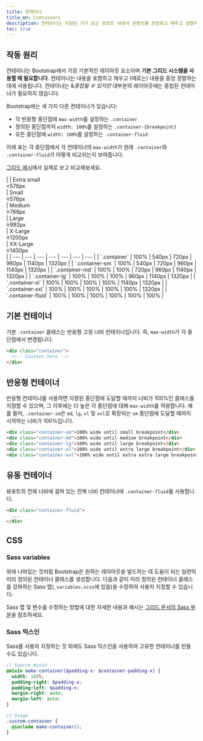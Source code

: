 ```yaml
---
title: 컨테이너
title_en: Containers
description: 컨테이너는 지정된 기기 또는 뷰포트 내에서 콘텐츠를 포함하고 채우고 정렬하는 Bootstrap의 기본 컴포넌트입니다.
toc: true
---
```


## 작동 원리

컨테이너는 Bootstrap에서 가장 기본적인 레이아웃 요소이며 **기본 그리드 시스템을 사용할 때 필요합니다**. 컨테이너는 내용을 포함하고 채우고 (때로는) 내용을 중앙 정렬하는 데에 사용됩니다. 컨테이너는 &*중첩될 수 있지만* 대부분의 레이아웃에는 중첩된 컨테이너가 필요하지 않습니다.

Bootstrap에는 세 가지 다른 컨테이너가 있습니다:

- 각 반응형 중단점에 `max-width`를 설정하는 `.container`
- 정의된 중단점까지 `width: 100%`를 설정하는 `.container-{breakpoint}`
- 모든 중단점에 `width: 100%`를 설정하는 `.container-fluid`

아래 표는 각 중단점에서 각 컨테이너의 `max-width`가 원래 `.container`와 `.container-fluid`가 어떻게 비교되는지 보여줍니다.

[그리드 예시]([[docsref:/examples/grid#containers]])에서 실제로 보고 비교헤보세요.

<BsTable class="table">
|  | Extra small<div class="fw-normal">&lt;576px</div> | Small<div class="fw-normal">&ge;576px</div> | Medium<div class="fw-normal">&ge;768px</div> | Large<div class="fw-normal">&ge;992px</div> | X-Large<div class="fw-normal">&ge;1200px</div> | XX-Large<div class="fw-normal">&ge;1400px</div> |
| --- | --- | --- | --- | --- | --- | --- |
| `.container` | <span class="text-body-secondary">100%</span> | 540px | 720px | 960px | 1140px | 1320px |
| `.container-sm` | <span class="text-body-secondary">100%</span> | 540px | 720px | 960px | 1140px | 1320px |
| `.container-md` | <span class="text-body-secondary">100%</span> | <span class="text-body-secondary">100%</span> | 720px | 960px | 1140px | 1320px |
| `.container-lg` | <span class="text-body-secondary">100%</span> | <span class="text-body-secondary">100%</span> | <span class="text-body-secondary">100%</span> | 960px | 1140px | 1320px |
| `.container-xl` | <span class="text-body-secondary">100%</span> | <span class="text-body-secondary">100%</span> | <span class="text-body-secondary">100%</span> | <span class="text-body-secondary">100%</span> | 1140px | 1320px |
| `.container-xxl` | <span class="text-body-secondary">100%</span> | <span class="text-body-secondary">100%</span> | <span class="text-body-secondary">100%</span> | <span class="text-body-secondary">100%</span> | <span class="text-body-secondary">100%</span> | 1320px |
| `.container-fluid` | <span class="text-body-secondary">100%</span> | <span class="text-body-secondary">100%</span> | <span class="text-body-secondary">100%</span> | <span class="text-body-secondary">100%</span> | <span class="text-body-secondary">100%</span> | <span class="text-body-secondary">100%</span> |
</BsTable>

## 기본 컨테이너

기본 `.container` 클래스는 반응형 고정 너비 컨테이너입니다. 즉, `max-width`가 각 중단점에서 변경됩니다.

```html
<div class="container">
  <!-- Content here -->
</div>
```

## 반응형 컨테이너

반응형 컨테이너를 사용하면 지정된 중단점에 도달할 때까지 너비가 100%인 클래스를 지정할 수 있으며, 그 이후에는 더 높은 각 중단점에 대해 `max-width`를 적용합니다. 예를 들어, `.container-sm`은 `md`, `lg`, `xl` 및 `xxl`로 확장되는 `sm` 중단점에 도달할 때까지 시작하는 너비가 100%입니다.

```html
<div class="container-sm">100% wide until small breakpoint</div>
<div class="container-md">100% wide until medium breakpoint</div>
<div class="container-lg">100% wide until large breakpoint</div>
<div class="container-xl">100% wide until extra large breakpoint</div>
<div class="container-xxl">100% wide until extra extra large breakpoint</div>
```

## 유동 컨테이너

뷰포트의 전체 너비에 걸쳐 있는 전체 너비 컨테이너에 `.container-fluid`를 사용합니다.

```html
<div class="container-fluid">
  ...
</div>
```

## CSS

### Sass variables

위에 나와있는 것처럼 Bootstrap은 원하는 레이아웃을 빌드하는 데 도움이 되는 일련의 미리 정의된 컨테이너 클래스를 생성합니다. 다음과 같이 미리 정의된 컨테이너 클래스를 강화하는 Sass 맵(`_variables.scss`에 있음)을 수정하여 사용자 지정할 수 있습니다:

<ScssDocs name="container-max-widths" file="scss/_variables.scss" />

Sass 맵 및 변수를 수정하는 방법에 대한 자세한 내용과 예시는 [그리드 문서의 Sass 부분]([[docsref:/layout/grid#sass]])을 참조하세요.

### Sass 믹스인

Sass를 사용자 지정하는 것 외에도 Sass 믹스인을 사용하여 고유한 컨테이너를 만들 수도 있습니다.

```scss
// Source mixin
@mixin make-container($padding-x: $container-padding-x) {
  width: 100%;
  padding-right: $padding-x;
  padding-left: $padding-x;
  margin-right: auto;
  margin-left: auto;
}

// Usage
.custom-container {
  @include make-container();
}
```
